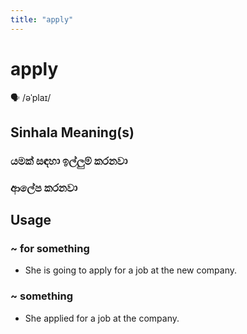 ```yaml
---
title: "apply"
---
```


# apply

🗣️ /əˈplaɪ/

## Sinhala Meaning(s)

### යමක් සඳහා ඉල්ලුම් කරනවා
### ආලේප කරනවා

## Usage

### ~ for something

- She is going to apply for a job at the new company.


### ~ something

- She applied for a job at the company.

